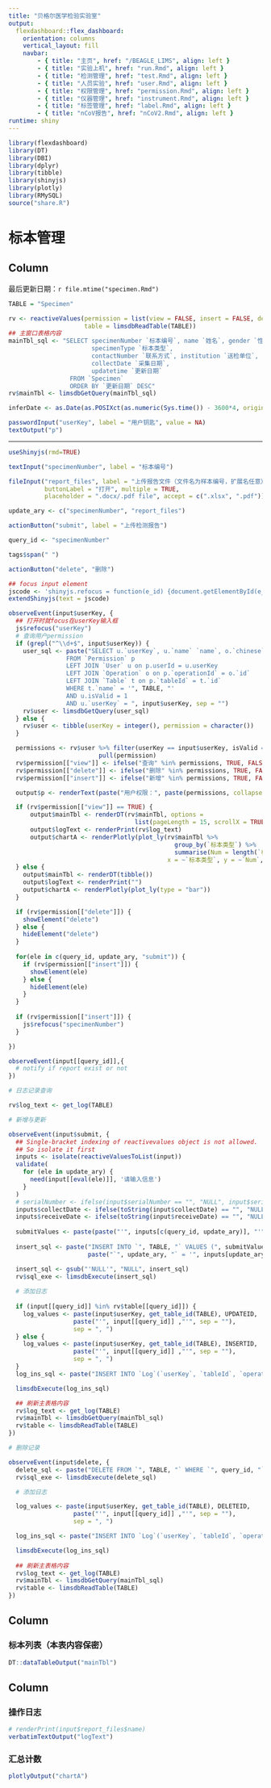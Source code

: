 ```yaml
---
title: "贝格尔医学检验实验室"
output: 
  flexdashboard::flex_dashboard:
    orientation: columns
    vertical_layout: fill
    navbar:
        - { title: "主页", href: "/BEAGLE_LIMS", align: left }
        - { title: "实验上机", href: "run.Rmd", align: left }
        - { title: "检测管理", href: "test.Rmd", align: left }
        - { title: "人员实验", href: "user.Rmd", align: left }
        - { title: "权限管理", href: "permission.Rmd", align: left }
        - { title: "仪器管理", href: "instrument.Rmd", align: left }
        - { title: "标签管理", href: "label.Rmd", align: left }
        - { title: "nCoV报告", href: "nCoV2.Rmd", align: left }
runtime: shiny
---
```


```r
library(flexdashboard)
library(DT)
library(DBI)
library(dplyr)
library(tibble)
library(shinyjs)
library(plotly)
library(RMySQL)
source("share.R")

```

标本管理
=====================================  

Column {.sidebar data-width=350}
-----------------------------------------------------------------------

最后更新日期：`r file.mtime("specimen.Rmd")`

```r
TABLE = "Specimen"

rv <- reactiveValues(permission = list(view = FALSE, insert = FALSE, delete = FALSE),
                     table = limsdbReadTable(TABLE))
## 主窗口表格内容
mainTbl_sql <- "SELECT specimenNumber `标本编号`, name `姓名`, gender `性别`, age `年龄`,
                       specimenType `标本类型`,
                       contactNumber `联系方式`, institution `送检单位`,
                       collectDate `采集日期`,
                       updatetime `更新日期`
                 FROM `Specimen`
                 ORDER BY `更新日期` DESC"
rv$mainTbl <- limsdbGetQuery(mainTbl_sql)

inferDate <- as.Date(as.POSIXct(as.numeric(Sys.time()) - 3600*4, origin="1970-01-01"))

passwordInput("userKey", label = "用户钥匙", value = NA)
textOutput("p")
```

***

```r
useShinyjs(rmd=TRUE)

textInput("specimenNumber", label = "标本编号")

fileInput("report_files", label = "上传报告文件（文件名为样本编号，扩展名任意）",
          buttonLabel = "打开", multiple = TRUE,
          placeholder = ".docx/.pdf file", accept = c(".xlsx", ".pdf"))

update_ary <- c("specimenNumber", "report_files")

actionButton("submit", label = "上传检测报告")

query_id <- "specimenNumber"

tags$span(" ")

actionButton("delete", "删除")

## focus input element
jscode <- 'shinyjs.refocus = function(e_id) {document.getElementById(e_id).focus();}'
extendShinyjs(text = jscode)

observeEvent(input$userKey, {
  ## 打开时就focus在userKey输入框
  js$refocus("userKey")
  # 查询用户permission
  if (grepl("^\\d+$", input$userKey)) {
    user_sql <- paste("SELECT u.`userKey`, u.`name` `name`, o.`chinese` `permission`, t.`name` tname, p.isValid
                FROM `Permission` p
                LEFT JOIN `User` u on p.userId = u.userKey
                LEFT JOIN `Operation` o on p.`operationId` = o.`id`
                LEFT JOIN `Table` t on p.`tableId` = t.`id`
                WHERE t.`name` = '", TABLE, "'
                AND u.isValid = 1
                AND u.`userKey` = ", input$userKey, sep = "")
    rv$user <- limsdbGetQuery(user_sql)
  } else {
    rv$user <- tibble(userKey = integer(), permission = character())
  }

  permissions <- rv$user %>% filter(userKey == input$userKey, isValid == 1) %>%
                         pull(permission)
  rv$permission[["view"]] <- ifelse("查询" %in% permissions, TRUE, FALSE)
  rv$permission[["delete"]] <- ifelse("删除" %in% permissions, TRUE, FALSE)
  rv$permission[["insert"]] <- ifelse("新增" %in% permissions, TRUE, FALSE)

  output$p <- renderText(paste("用户权限：", paste(permissions, collapse = "、")))

  if (rv$permission[["view"]] == TRUE) {
      output$mainTbl <- renderDT(rv$mainTbl, options =
                                   list(pageLength = 15, scrollX = TRUE), rownames= FALSE)
      output$logText <- renderPrint(rv$log_text)
      output$chartA <- renderPlotly(plot_ly(rv$mainTbl %>%
                                              group_by(`标本类型`) %>%
                                              summarise(Num = length(`标本类型`)),
                                            x = ~`标本类型`, y = ~`Num`, type = "bar"))
  } else {
    output$mainTbl <- renderDT(tibble())
    output$logText <- renderPrint("")
    output$chartA <- renderPlotly(plot_ly(type = "bar"))
  }

  if (rv$permission[["delete"]]) {
    showElement("delete")
  } else {
    hideElement("delete")
  }
  
  for(ele in c(query_id, update_ary, "submit")) {
    if (rv$permission[["insert"]]) {
      showElement(ele)
    } else {
      hideElement(ele)
    }
  }
  
  if (rv$permission[["insert"]]) {
    js$refocus("specimenNumber")
  }

})

observeEvent(input[[query_id]],{
  # notify if report exist or not
})

# 日志记录查询

rv$log_text <- get_log(TABLE)

# 新增与更新

observeEvent(input$submit, {
  ## Single-bracket indexing of reactivevalues object is not allowed.
  ## So isolate it first
  inputs <- isolate(reactiveValuesToList(input))
  validate(
    for (ele in update_ary) {
      need(input[[eval(ele)]], '请输入信息')
    }
  )
  # serialNumber <- ifelse(input$serialNumber == "", "NULL", input$serialNumber)
  inputs$collectDate <- ifelse(toString(input$collectDate) == "", "NULL", toString(input$collectDate))
  inputs$receiveDate <- ifelse(toString(input$receiveDate) == "", "NULL", toString(input$receiveDate))
  
  submitValues <- paste(paste("'", inputs[c(query_id, update_ary)], "'", sep = "", collapse = ", " ), "now()", sep = ", ")
  
  insert_sql <- paste("INSERT INTO `", TABLE, "` VALUES (", submitValues, ") ON DUPLICATE KEY UPDATE ",
                      paste("`", update_ary, "` = '", inputs[update_ary], "'", sep = "", collapse = ", "), sep = "")

  insert_sql <- gsub("'NULL'", "NULL", insert_sql)
  rv$sql_exe <- limsdbExecute(insert_sql)
  
  # 添加日志
  
  if (input[[query_id]] %in% rv$table[[query_id]]) {
    log_values <- paste(input$userKey, get_table_id(TABLE), UPDATEID,
                  paste("'", input[[query_id]] ,"'", sep = ""),
                  sep = ", ")
  } else {
    log_values <- paste(input$userKey, get_table_id(TABLE), INSERTID,
                  paste("'", input[[query_id]] ,"'", sep = ""),
                  sep = ", ")
  }
  log_ins_sql <- paste("INSERT INTO `Log`(`userKey`, `tableId`, `operationId`, `recordId`, `values`, `timestamp`) VALUES (", log_values, ", \"", submitValues, "\" , now())", sep = "")

  limsdbExecute(log_ins_sql)

  ## 刷新主表格内容
  rv$log_text <- get_log(TABLE)
  rv$mainTbl <- limsdbGetQuery(mainTbl_sql)
  rv$table <- limsdbReadTable(TABLE)
})

# 删除记录

observeEvent(input$delete, {
  delete_sql <- paste("DELETE FROM `", TABLE, "` WHERE `", query_id, "` = '", input[[query_id]], "'", sep = "")
  rv$sql_exe <- limsdbExecute(delete_sql)

  # 添加日志

  log_values <- paste(input$userKey, get_table_id(TABLE), DELETEID,
                  paste("'", input[[query_id]] ,"'", sep = ""),
                  sep = ", ")

  log_ins_sql <- paste("INSERT INTO `Log`(`userKey`, `tableId`, `operationId`, `recordId`, `values`, `timestamp`) VALUES (", log_values, ", '', now())", sep = "")

  limsdbExecute(log_ins_sql)
  
  ## 刷新主表格内容
  rv$log_text <- get_log(TABLE)
  rv$mainTbl <- limsdbGetQuery(mainTbl_sql)
  rv$table <- limsdbReadTable(TABLE)
})

```


Column {data-width=450}
-----------------------------------------------------------------------

### 标本列表（本表内容保密）

```r
DT::dataTableOutput("mainTbl")
```

Column {data-width=200}
-----------------------------------------------------------------------

### 操作日志

```r
# renderPrint(input$report_files$name)
verbatimTextOutput("logText")
```

### 汇总计数

```r
plotlyOutput("chartA")
```
